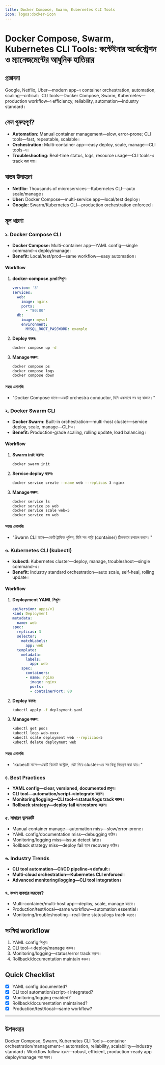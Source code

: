 ```yaml
---
title: Docker Compose, Swarm, Kubernetes CLI Tools
icon: logos:docker-icon
---
```


# Docker Compose, Swarm, Kubernetes CLI Tools: কন্টেইনার অর্কেস্ট্রেশন ও ম্যানেজমেন্টের আধুনিক হাতিয়ার

## প্রস্তাবনা

Google, Netflix, Uber—modern app-এ container orchestration, automation, scaling—critical। CLI tools—Docker Compose, Swarm, Kubernetes—production workflow-এ efficiency, reliability, automation—industry standard।

## কেন গুরুত্বপূর্ণ?

- **Automation:** Manual container management—slow, error-prone; CLI tools—fast, repeatable, scalable।
- **Orchestration:** Multi-container app—easy deploy, scale, manage—CLI tools-এ।
- **Troubleshooting:** Real-time status, logs, resource usage—CLI tools-এ track করা যায়।

## বাস্তব উদাহরণ

- **Netflix:** Thousands of microservices—Kubernetes CLI—auto scale/manage।
- **Uber:** Docker Compose—multi-service app—local/test deploy।
- **Google:** Swarm/Kubernetes CLI—production orchestration enforced।

## মূল ধারণা

### ১. Docker Compose CLI

- **Docker Compose:** Multi-container app—YAML config—single command-এ deploy/manage।
- **Benefit:** Local/test/prod—same workflow—easy automation।

#### Workflow

1. **docker-compose.yml লিখুন:**
   ```yaml
   version: '3'
   services:
     web:
       image: nginx
       ports:
         - "80:80"
     db:
       image: mysql
       environment:
         MYSQL_ROOT_PASSWORD: example
   ```
2. **Deploy করুন:**
   ```bash
   docker compose up -d
   ```
3. **Manage করুন:**
   ```bash
   docker compose ps
   docker compose logs
   docker compose down
   ```

#### সহজ এনালজি

- "Docker Compose মানে—একটি orchestra conductor, যিনি একসাথে সব যন্ত্র বাজান।"

### ২. Docker Swarm CLI

- **Docker Swarm:** Built-in orchestration—multi-host cluster—service deploy, scale, manage—CLI-এ।
- **Benefit:** Production-grade scaling, rolling update, load balancing।

#### Workflow

1. **Swarm init করুন:**
   ```bash
   docker swarm init
   ```
2. **Service deploy করুন:**
   ```bash
   docker service create --name web --replicas 3 nginx
   ```
3. **Manage করুন:**
   ```bash
   docker service ls
   docker service ps web
   docker service scale web=5
   docker service rm web
   ```

#### সহজ এনালজি

- "Swarm CLI মানে—একটি ট্রাফিক পুলিশ, যিনি সব গাড়ি (container) ঠিকভাবে চলাচল করান।"

### ৩. Kubernetes CLI (kubectl)

- **kubectl:** Kubernetes cluster—deploy, manage, troubleshoot—single command-এ।
- **Benefit:** Industry standard orchestration—auto scale, self-heal, rolling update।

#### Workflow

1. **Deployment YAML লিখুন:**
   ```yaml
   apiVersion: apps/v1
   kind: Deployment
   metadata:
     name: web
   spec:
     replicas: 3
     selector:
       matchLabels:
         app: web
     template:
       metadata:
         labels:
           app: web
       spec:
         containers:
         - name: nginx
           image: nginx
           ports:
           - containerPort: 80
   ```
2. **Deploy করুন:**
   ```bash
   kubectl apply -f deployment.yaml
   ```
3. **Manage করুন:**
   ```bash
   kubectl get pods
   kubectl logs web-xxxx
   kubectl scale deployment web --replicas=5
   kubectl delete deployment web
   ```

#### সহজ এনালজি

- "kubectl মানে—একটি রিমোট কন্ট্রোল, যেটা দিয়ে cluster-এর সব কিছু নিয়ন্ত্রণ করা যায়।"

### ৪. Best Practices

- **YAML config—clear, versioned, documented রাখুন।**
- **CLI tool—automation/script-এ integrate করুন।**
- **Monitoring/logging—CLI tool-এ status/logs track করুন।**
- **Rollback strategy—deploy fail হলে restore করুন।**

### ৫. সাধারণ ভুলত্রুটি

- Manual container manage—automation miss—slow/error-prone।
- YAML config/documentation miss—debugging কঠিন।
- Monitoring/logging miss—issue detect late।
- Rollback strategy miss—deploy fail হলে recovery কঠিন।

### ৬. Industry Trends

- **CLI tool automation—CI/CD pipeline-এ default।**
- **Multi-cloud orchestration—Kubernetes CLI enforced।**
- **Advanced monitoring/logging—CLI tool integration।**

### ৭. কখন ব্যবহার করবেন?

- Multi-container/multi-host app—deploy, scale, manage করতে।
- Production/test/local—same workflow—automation essential।
- Monitoring/troubleshooting—real-time status/logs track করতে।

## সংক্ষিপ্ত workflow

1. YAML config লিখুন।
2. CLI tool-এ deploy/manage করুন।
3. Monitoring/logging—status/error track করুন।
4. Rollback/documentation maintain করুন।

## Quick Checklist

- [x] YAML config documented?
- [x] CLI tool automation/script-এ integrated?
- [x] Monitoring/logging enabled?
- [x] Rollback/documentation maintained?
- [x] Production/test/local—same workflow?

---

## উপসংহার

Docker Compose, Swarm, Kubernetes CLI Tools—container orchestration/management-এ automation, reliability, scalability—industry standard। Workflow follow করলে—robust, efficient, production-ready app deploy/manage করা সম্ভব।

